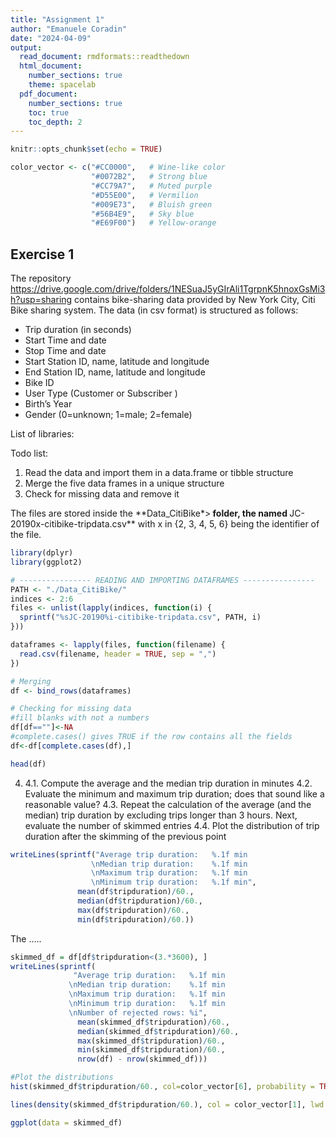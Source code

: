 ```yaml
---
title: "Assignment 1"
author: "Emanuele Coradin"
date: "2024-04-09"
output: 
  read_document: rmdformats::readthedown
  html_document:
    number_sections: true
    theme: spacelab
  pdf_document:
    number_sections: true
    toc: true
    toc_depth: 2
---
```


```r
knitr::opts_chunk$set(echo = TRUE)

color_vector <- c("#CC0000",   # Wine-like color
                  "#0072B2",   # Strong blue
                  "#CC79A7",   # Muted purple
                  "#D55E00",   # Vermilion
                  "#009E73",   # Bluish green
                  "#56B4E9",   # Sky blue
                  "#E69F00")   # Yellow-orange
```

## Exercise 1

The repository <https://drive.google.com/drive/folders/1NESuaJ5yGIrAli1TgrpnK5hnoxGsMi3h?usp=sharing> contains bike-sharing data provided by New York City, Citi Bike sharing system. The data (in csv format) is structured as follows:

- Trip duration (in seconds) 
- Start Time and date 
- Stop Time and date 
- Start Station ID, name, latitude and longitude 
- End Station ID, name, latitude and longitude 
- Bike ID 
- User Type (Customer or Subscriber ) 
- Birth’s Year 
- Gender (0=unknown; 1=male; 2=female)

List of libraries:

Todo list: 

1. Read the data and import them in a data.frame or tibble structure
2. Merge the five data frames in a unique structure
3. Check for missing data and remove it

The files are stored inside the **Data_CitiBike*>** folder, the named **JC-20190x-citibike-tripdata.csv** with x in {2, 3, 4, 5, 6}  being the identifier of the file.

```r
library(dplyr)
library(ggplot2)
```
```r
# ---------------- READING AND IMPORTING DATAFRAMES ----------------
PATH <- "./Data_CitiBike/"
indices <- 2:6
files <- unlist(lapply(indices, function(i) {
  sprintf("%sJC-20190%i-citibike-tripdata.csv", PATH, i)
}))

dataframes <- lapply(files, function(filename) {
  read.csv(filename, header = TRUE, sep = ",")
})

# Merging
df <- bind_rows(dataframes)

# Checking for missing data
#fill blanks with not a numbers
df[df==""]<-NA
#complete.cases() gives TRUE if the row contains all the fields
df<-df[complete.cases(df),]

head(df)

```

4. 
    4.1. Compute the average and the median trip duration in minutes 
    4.2. Evaluate the minimum and maximum trip duration; does that sound like a reasonable value? 
    4.3. Repeat the calculation of the average (and the median) trip duration by excluding trips longer than 3 hours. Next, evaluate the number of skimmed entries 
    4.4. Plot the distribution of trip duration after the skimming of the previous point

```r
writeLines(sprintf("Average trip duration:   %.1f min 
                  \nMedian trip duration:    %.1f min 
                  \nMaximum trip duration:   %.1f min 
                  \nMinimum trip duration:   %.1f min", 
               mean(df$tripduration)/60.,
               median(df$tripduration)/60.,
               max(df$tripduration)/60.,
               min(df$tripduration)/60.))
```

The .....

```r
skimmed_df = df[df$tripduration<(3.*3600), ]
writeLines(sprintf(
              "Average trip duration:   %.1f min
             \nMedian trip duration:    %.1f min
             \nMaximum trip duration:   %.1f min
             \nMinimum trip duration:   %.1f min
             \nNumber of rejected rows: %i", 
               mean(skimmed_df$tripduration)/60.,
               median(skimmed_df$tripduration)/60.,
               max(skimmed_df$tripduration)/60.,
               min(skimmed_df$tripduration)/60.,
               nrow(df) - nrow(skimmed_df)))

```
```r
#Plot the distributions
hist(skimmed_df$tripduration/60., col=color_vector[6], probability = TRUE, xlab = 'log(Trip Duration [min])', ylab = 'Probability Density [1/min]', main = 'Trip Duration Distribution') 

lines(density(skimmed_df$tripduration/60.), col = color_vector[1], lwd = 3)
```
```r
ggplot(data = skimmed_df)

```

